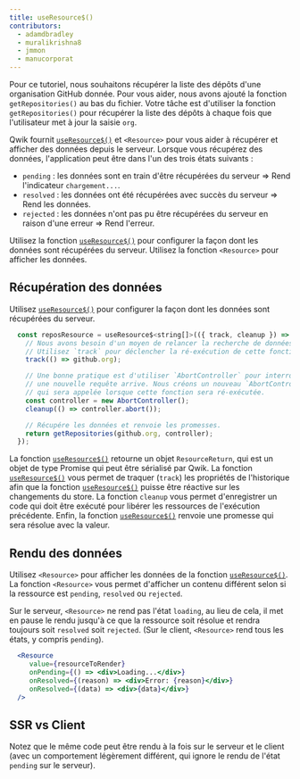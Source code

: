 ```yaml
---
title: useResource$()
contributors:
  - adamdbradley
  - muralikrishna8
  - jmmon
  - manucorporat
---
```


Pour ce tutoriel, nous souhaitons récupérer la liste des dépôts d'une organisation GitHub donnée. Pour vous aider, nous avons ajouté la fonction `getRepositories()` au bas du fichier. Votre tâche est d'utiliser la fonction `getRepositories()` pour récupérer la liste des dépôts à chaque fois que l'utilisateur met à jour la saisie `org`.

Qwik fournit [`useResource$()`](/docs/components/resource/index.mdx) et `<Resource>` pour vous aider à récupérer et afficher des données depuis le serveur. Lorsque vous récupérez des données, l'application peut être dans l'un des trois états suivants :

- `pending` : les données sont en train d'être récupérées du serveur => Rend l'indicateur `chargement...`.
- `resolved` : les données ont été récupérées avec succès du serveur => Rend les données.
- `rejected` : les données n'ont pas pu être récupérées du serveur en raison d'une erreur => Rend l'erreur.

Utilisez la fonction [`useResource$()`](/docs/components/resource/index.mdx) pour configurer la façon dont les données sont récupérées du serveur. Utilisez la fonction `<Resource>` pour afficher les données.

## Récupération des données

Utilisez [`useResource$()`](/docs/components/resource/index.mdx) pour configurer la façon dont les données sont récupérées du serveur.

```jsx
  const reposResource = useResource$<string[]>(({ track, cleanup }) => {
    // Nous avons besoin d'un moyen de relancer la recherche de données chaque fois que le `github.org` change.
    // Utilisez `track` pour déclencher la ré-exécution de cette fonction de récupération de données.
    track(() => github.org);

    // Une bonne pratique est d'utiliser `AbortController` pour interrompre la récupération des données si
    // une nouvelle requête arrive. Nous créons un nouveau `AbortController` et nous enregistrons une fonction `cleanup`.
    // qui sera appelée lorsque cette fonction sera ré-exécutée.
    const controller = new AbortController();
    cleanup(() => controller.abort());

    // Récupére les données et renvoie les promesses.
    return getRepositories(github.org, controller);
  });
```

La fonction [`useResource$()`](/docs/components/resource/index.mdx) retourne un objet `ResourceReturn`, qui est un objet de type Promise qui peut être sérialisé par Qwik. La fonction [`useResource$()`](/docs/components/resource/index.mdx) vous permet de traquer (`track`) les propriétés de l'historique afin que la fonction [`useResource$()`](/docs/components/resource/index.mdx) puisse être réactive sur les changements du store. La fonction `cleanup` vous permet d'enregistrer un code qui doit être exécuté pour libérer les ressources de l'exécution précédente. Enfin, la fonction [`useResource$()`](/docs/components/resource/index.mdx) renvoie une promesse qui sera résolue avec la valeur.

## Rendu des données

Utilisez `<Resource>` pour afficher les données de la fonction [`useResource$()`](/docs/components/resource/index.mdx). La fonction `<Resource>` vous permet d'afficher un contenu différent selon si la ressource est `pending`, `resolved` ou `rejected`.

Sur le serveur, `<Resource>` ne rend pas l'état `loading`, au lieu de cela, il met en pause le rendu jusqu'à ce que la ressource soit résolue et rendra toujours soit `resolved` soit `rejected`. (Sur le client, `<Resource>` rend tous les états, y compris `pending`).

```jsx
  <Resource
     value={resourceToRender}
     onPending={() => <div>Loading...</div>}
     onResolved={(reason) => <div>Error: {reason}</div>}
     onResolved={(data) => <div>{data}</div>}
  />
```

## SSR vs Client

Notez que le même code peut être rendu à la fois sur le serveur et le client (avec un comportement légèrement différent, qui ignore le rendu de l'état `pending` sur le serveur).

